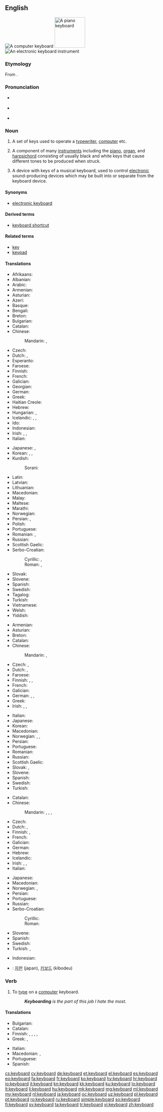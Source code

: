 {{also|Keyboard}}
==English==
{{wikipedia|dab=keyboard|lang=en}}
[[Image:Swedish keyboard 20050614.jpg|thumb|A computer keyboard]]
[[Image:Player piano keyboard.jpg|thumb|100px|A piano keyboard]]
[[Image:YamahaKeyboard.jpg|thumb|An electronic keyboard instrument]]

===Etymology===
From {{compound|key|board|lang=en}}.

===Pronunciation===
* {{a|US}} {{IPA|/ˈkibɔ˞d/|lang=en}}
* {{a|UK|Australia}} {{IPA|/ˈkiːbɔːd/|lang=en}}
* {{audio|En-us-keyboard.ogg|Audio (US)|lang=en}}

===Noun===
{{en-noun}}

# A set of keys used to operate a [[typewriter]], [[computer]] etc.
# {{context|music|lang=en}} A component of many [[instruments]] including the [[piano]], [[organ]], and [[harpsichord]] consisting of usually black and white keys that cause different tones to be produced when struck.
# {{context|music|lang=en}} A device with keys of a musical keyboard, used to control [[electronic]] sound-producing devices which may be built into or separate from the keyboard device.

====Synonyms====
* {{sense|electronic musical device}} [[electronic keyboard]]

====Derived terms====
* [[keyboard shortcut]]

====Related terms====
* [[key]]
* [[keypad]]

====Translations====
{{trans-top|set of keys used to operate a typewriter, computer etc.}}
* Afrikaans: {{t|af|sleutelbord}}
* Albanian: {{t|sq|tastierë|f}}
* Arabic: {{t|ar|لوحة مفاتيح|f|tr=lawHa(t) mafaatiiH}}
* Armenian: {{t|hy|ստեղնաշար|tr=steġnašar}}
* Asturian: {{t|ast|tecláu|m}}
* Azeri: {{t|az|klaviatura}}
* Basque: {{t+|eu|teklatu}}
* Bengali: {{t|bn|কীবোর্ড|sc=Beng}}
* Breton: {{t|br|klavier|m}}
* Bulgarian: {{t+|bg|клавиатура|f|tr=klaviatúra}}
* Catalan: {{t|ca|teclat|m}}
* Chinese:
*: Mandarin: {{t+|cmn|鍵盤|sc=Hani}}, {{t|cmn|键盘|tr=jiànpán|sc=Hani}}
* Czech: {{t+|cs|klávesnice|f}}
* Dutch: {{t+|nl|toetsenbord|n}}, {{t+|nl|klavier|n}}
* Esperanto: {{t+|eo|klavaro}}
* Faroese: {{t|fo|knappaborð|n}}
* Finnish: {{t+|fi|näppäimistö}}
* French: {{t+|fr|clavier|m}}
* Galician: {{t+|gl|teclado|m}}
* Georgian: {{t|ka|კლავიატურა|sc=Geor|tr=klaviatura}}
* German: {{t+|de|Tastatur|f}}
* Greek: {{t+|el|πληκτρολόγιο|n|tr=pliktrolóyio}}
* Haitian Creole: {{t|ht|klavye}}
* Hebrew: {{t+|he|מקלדת|tr=mikledet|f}}
* Hungarian: {{t+|hu|billentyűzet}}, {{t+|hu|klaviatúra}}
* Icelandic: {{t|is|lyklaborð|n}}, {{t|is|hnappaborð|n}} {{qualifier|dated}}, {{t|is|leturborð|n}} {{qualifier|dated}}
* Ido: {{t+|io|klavaro}}
* Indonesian: {{t|id|papan ketik}}
* Irish: {{t+|ga|méarchlár|f}}, {{t|ga|eochairchlár|m}}, {{t|ga|luibheanchlár|m}}
* Italian: {{t+|it|tastiera|f}}
{{trans-mid}}
* Japanese: {{t+|ja|キーボード|tr=kībōdo}}, {{t+|ja|鍵盤|tr=kenban}}
* Korean: {{t+|ko|자판|sc=Hang}}, {{t+|ko|키보드|sc=Hang}}, {{t|ko|글쇠판|sc=Hang}}
* Kurdish:
*: Sorani: {{t|ku|پیتلێده‌ر|tr=pítléder|sc=ku-Arab}}
* Latin: {{t|la|plectrologium|n}}
* Latvian: {{t|lv|tastatūra}}
* Lithuanian: {{t+|lt|klaviatūra|f}}
* Macedonian: {{t|mk|тастатура|f|tr=tastatúra}}
* Malay: {{t|ms|papan kekunci}}
* Maltese: {{t|mt|tastiera|f}}
* Marathi: {{t|mr|कीबोर्ड|m|tr=kīborḍa|sc=Deva}}
* Norwegian: {{t+|no|tastatur|n}}
* Persian: {{t+|fa|صفحه کلید|tr=safhe-kelid}}, {{t|fa|کیبورد|tr=kibord}}
* Polish: {{t+|pl|klawiatura|f}}
* Portuguese: {{t+|pt|teclado|m}}
* Romanian: {{t+|ro|tastatură|f}}, {{t+|ro|claviatură|f}}
* Russian: {{t+|ru|клавиатура|f|tr=klaviatúra}}
* Scottish Gaelic: {{t|gd|meur-chlàr|m}}
* Serbo-Croatian:
*: Cyrillic: {{t|sh|тастатура|f|sc=Cyrl}}, {{t|sh|типковница|sc=Cyrl}}
*: Roman: {{t+|sh|tastatura|f}}, {{t+|sh|tipkovnica}}
* Slovak: {{t|sk|klávesnica|f}}
* Slovene: {{t+|sl|tipkovnica|f}}
* Spanish: {{t+|es|teclado|m}}
* Swedish: {{t+|sv|tangentbord|n}}
* Tagalog: {{t+|tl|tipaan}}
* Turkish: {{t+|tr|klavye}}
* Vietnamese: {{t|vi|bàn phím}}
* Welsh: {{t+|cy|allweddell|f}}
* Yiddish: {{t|yi|קלאַוויאַטור|f|tr=klavyatur|sc=Hebr}}
{{trans-bottom}}

{{trans-top|component of many instruments}}
* Armenian: {{t|hy|ստեղնաշար|tr=steġnašar}}
* Asturian: {{t|ast|tecláu|m}}
* Breton: {{t|br|klavier|m}}
* Catalan: {{t|ca|teclat|m}}
* Chinese:
*: Mandarin: {{t+|cmn|鍵盤|sc=Hani}}, {{t|cmn|键盘|tr=jiànpán|sc=Hani}}
* Czech: {{t+|cs|klávesnice|f}}, {{t|cs|klaviatura|f}}
* Dutch: {{t+|nl|klavier|n}}, {{t+|nl|keyboard|n}}
* Faroese: {{t|fo|knappaborð|n}}
* Finnish: {{t+|fi|koskettimisto}}, {{t|fi|koskettimet}}, {{t+|fi|sormio}}
* French: {{t+|fr|clavier|m}}
* Galician: {{t+|gl|teclado|m}}
* German: {{t+|de|Tastatur|f}}, {{t+|de|Klaviatur|f}}, {{t+|de|Manual|n}}
* Greek: {{t+|el|κλαβιέ|n|tr=klavie}}
* Irish: {{t|ga|eochairchlár|m}}, {{t|ga|luibheanchlár|m}}, {{t+|ga|méarchlár|m}}
{{trans-mid}}
* Italian: {{t+|it|tastiera|f}}
* Japanese: {{t+|ja|鍵盤|tr=kenban}}
* Korean: {{t+|ko|건반|sc=Hang}}
* Macedonian: {{t|mk|клавијатура|f|tr=klavijatúra}}
* Norwegian: {{t|no|klaviatur|n}}, {{t+|no|tastatur|n}},
* Persian: {{t+|fa|صفحه کلید|tr=safhe-kelid}}
* Portuguese: {{t+|pt|teclado|m}}
* Romanian: {{t+|ro|claviatură|f}}
* Russian: {{t+|ru|клавиатура|f|tr=klaviatúra}}
* Scottish Gaelic: {{t|gd|meur-chlàr|m}}
* Slovak: {{t|sk|klávesnica|f}}, {{t|sk|klaviatúra|f}}
* Slovene: {{t|sl|klaviatura|f}}
* Spanish: {{t+|es|teclado|m}}
* Swedish: {{t+|sv|klaviatur|c}}
* Turkish: {{t+|tr|klavye}}
{{trans-bottom}}

{{trans-top|electronic device with keys of a musical keyboard}}
* Catalan: {{t|ca|teclat|m}}
* Chinese:
*: Mandarin: {{t+|cmn|電子琴|sc=Hani}}, {{t|cmn|电子琴|tr=diànzĭqín|sc=Hani}}, {{t+|cmn|鍵盤|sc=Hani}}, {{t|cmn|键盘|tr=jiànpán|sc=Hani}}
* Czech: {{t|cs|klávesy|f-p}}
* Dutch: {{t+|nl|klavier|n}}, {{t+|nl|keyboard|n}}
* Finnish: {{t+|fi|koskettimisto}}, {{t|fi|koskettimet}}
* French: {{t|fr|clavier électronique}}
* Galician: {{t+|gl|teclado|m}}
* German: {{t+|de|Keyboard|n}}
* Hebrew: {{t|he|קלידים|m-p|tr=kalidím}}
* Icelandic: {{t|is|hljómborð|n}}
* Irish: {{t|ga|eochairchlár|m}}, {{t|ga|luibheanchlár|m}}, {{t+|ga|méarchlár|m}}
* Italian: {{t+|it|tastiera}}
{{trans-mid}}
* Japanese: {{t+|ja|キーボード|tr=kībōdo}}
* Macedonian: {{t|mk|синтисајзер|m|tr=sintisájzer}}
* Norwegian: {{t|no|elektronisk orgel|n}}, {{t|no|keyboard|n}}
* Persian: {{t|fa|کیبورد|tr=kibord}}
* Portuguese: {{t+|pt|teclado|m}}
* Russian: {{t+|ru|клавиатура|f|tr=klaviatúra}}
* Serbo-Croatian:
*: Cyrillic: {{t|sh|електрични клавир|m|sc=Cyrl}}
*: Roman: {{t|sh|električni klavir|m}}
* Slovene: {{t|sl|klaviatura|f}}
* Spanish: {{t+|es|teclado|m}}
* Swedish: {{t+|sv|keyboard|n}}
* Turkish: {{t+|tr|klavye}}, {{t+|tr|klavye}}
{{trans-bottom}}

{{checktrans-top}}

* Indonesian: {{t-check|id|keyboard}}
{{trans-mid}}
* {{ttbc|ko}}: [[자판]] (japan), [[키보드]] (kibodeu)
{{trans-bottom}}

===Verb===
{{en-verb}}

# {{context|intransitive|lang=en}} To [[type]] on a [[computer]] keyboard.
#: '' '''Keyboarding''' is the part of this job I hate the most.''

====Translations====
{{trans-top|to type in}}
* Bulgarian: {{t+|bg|набирам|tr=nabíram}}
* Catalan: {{t+|ca|teclejar}}
* Finnish: {{t+|fi|kirjoittaa}}, {{t+|fi|naputella}}, {{t+|fi|naputtaa}}, {{t|fi|näpytellä}}, {{t+|fi|näppäillä}}
* Greek: {{t|el|πληκτρογραφώ|tr=pliktrografó}}, {{t+|el|πληκτρολογώ|tr=pliktrologó}}
{{trans-mid}}
* Italian: {{t+|it|digitare}}
* Macedonian: {{t|mk|чука|tr=čúka}}, {{t|mk|типка|tr=típka}}
* Portuguese: {{t+|pt|teclar}}
* Spanish: {{t+|es|teclear}}
{{trans-bottom}}

[[cs:keyboard]]
[[cy:keyboard]]
[[de:keyboard]]
[[et:keyboard]]
[[el:keyboard]]
[[es:keyboard]]
[[eo:keyboard]]
[[fa:keyboard]]
[[fr:keyboard]]
[[ko:keyboard]]
[[hy:keyboard]]
[[hr:keyboard]]
[[io:keyboard]]
[[it:keyboard]]
[[kn:keyboard]]
[[kk:keyboard]]
[[ku:keyboard]]
[[lo:keyboard]]
[[lt:keyboard]]
[[li:keyboard]]
[[hu:keyboard]]
[[mk:keyboard]]
[[mg:keyboard]]
[[ml:keyboard]]
[[my:keyboard]]
[[nl:keyboard]]
[[ja:keyboard]]
[[oc:keyboard]]
[[uz:keyboard]]
[[pl:keyboard]]
[[pt:keyboard]]
[[ro:keyboard]]
[[ru:keyboard]]
[[simple:keyboard]]
[[so:keyboard]]
[[fi:keyboard]]
[[sv:keyboard]]
[[ta:keyboard]]
[[tr:keyboard]]
[[vi:keyboard]]
[[zh:keyboard]]